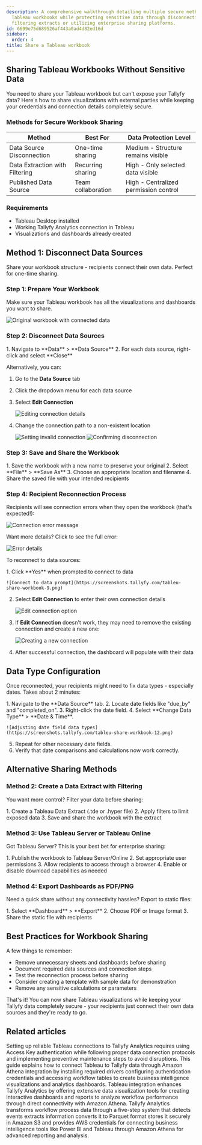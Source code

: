```yaml
---
description: A comprehensive walkthrough detailing multiple secure methods for sharing
  Tableau workbooks while protecting sensitive data through disconnecting data sources
  filtering extracts or utilizing enterprise sharing platforms.
id: 6699e75d689526af443a0ad4d82ed16d
sidebar:
  order: 4
title: Share a Tableau workbook
---
```



## Sharing Tableau Workbooks Without Sensitive Data

You need to share your Tableau workbook but can't expose your Tallyfy data? Here's how to share visualizations with external parties while keeping your credentials and connection details completely secure.

### Methods for Secure Workbook Sharing

| Method | Best For | Data Protection Level |
|--------|----------|----------------------|
| Data Source Disconnection | One-time sharing | Medium - Structure remains visible |
| Data Extraction with Filtering | Recurring sharing | High - Only selected data visible |
| Published Data Source | Team collaboration | High - Centralized permission control |

### Requirements

- Tableau Desktop installed
- Working Tallyfy Analytics connection in Tableau
- Visualizations and dashboards already created

## Method 1: Disconnect Data Sources

Share your workbook structure - recipients connect their own data. Perfect for one-time sharing.

### Step 1: Prepare Your Workbook

Make sure your Tableau workbook has all the visualizations and dashboards you want to share.

![Original workbook with connected data](https://screenshots.tallyfy.com/tableu-share-workbook-1.png)

### Step 2: Disconnect Data Sources

<Steps>
1. Navigate to **Data** > **Data Source**
2. For each data source, right-click and select **Close**
</Steps>

Alternatively, you can:
<Steps>
1. Go to the **Data Source** tab
2. Click the dropdown menu for each data source
3. Select **Edit Connection**

    ![Editing connection details](https://screenshots.tallyfy.com/tableu-share-workbook-3.png)
4. Change the connection path to a non-existent location

    ![Setting invalid connection](https://screenshots.tallyfy.com/tableu-share-workbook-4.png)
    ![Confirming disconnection](https://screenshots.tallyfy.com/tableu-share-workbook-5.png)
</Steps>

### Step 3: Save and Share the Workbook

<Steps>
1. Save the workbook with a new name to preserve your original
2. Select **File** > **Save As**
3. Choose an appropriate location and filename
4. Share the saved file with your intended recipients
</Steps>

### Step 4: Recipient Reconnection Process

Recipients will see connection errors when they open the workbook (that's expected!):

![Connection error message](https://screenshots.tallyfy.com/tableu-share-workbook-7.png)

Want more details? Click to see the full error:

![Error details](https://screenshots.tallyfy.com/tableu-share-workbook-8.png)

To reconnect to data sources:

<Steps>
1. Click **Yes** when prompted to connect to data
   
    ![Connect to data prompt](https://screenshots.tallyfy.com/tableu-share-workbook-9.png)
2. Select **Edit Connection** to enter their own connection details
   
    ![Edit connection option](https://screenshots.tallyfy.com/tableu-share-workbook-10.png)
3. If **Edit Connection** doesn't work, they may need to remove the existing connection and create a new one:
   
    ![Creating a new connection](https://screenshots.tallyfy.com/tableu-share-workbook-11.png)
4. After successful connection, the dashboard will populate with their data
</Steps>

## Data Type Configuration

Once reconnected, your recipients might need to fix data types - especially dates. Takes about 2 minutes:

<Steps>
1. Navigate to the **Data Source** tab.
2. Locate date fields like "due_by" and "completed_on".
3. Right-click the date field.
4. Select **Change Data Type** > **Date & Time**.

    ![Adjusting date field data types](https://screenshots.tallyfy.com/tableu-share-workbook-12.png)
5. Repeat for other necessary date fields.
6. Verify that date comparisons and calculations now work correctly.
</Steps>

## Alternative Sharing Methods

### Method 2: Create a Data Extract with Filtering

You want more control? Filter your data before sharing:

<Steps>
1. Create a Tableau Data Extract (.tde or .hyper file)
2. Apply filters to limit exposed data
3. Save and share the workbook with the extract
</Steps>

### Method 3: Use Tableau Server or Tableau Online

Got Tableau Server? This is your best bet for enterprise sharing:

<Steps>
1. Publish the workbook to Tableau Server/Online
2. Set appropriate user permissions
3. Allow recipients to access through a browser
4. Enable or disable download capabilities as needed
</Steps>

### Method 4: Export Dashboards as PDF/PNG

Need a quick share without any connectivity hassles? Export to static files:

<Steps>
1. Select **Dashboard** > **Export**
2. Choose PDF or Image format
3. Share the static file with recipients
</Steps>

## Best Practices for Workbook Sharing

A few things to remember:
- Remove unnecessary sheets and dashboards before sharing
- Document required data sources and connection steps
- Test the reconnection process before sharing
- Consider creating a template with sample data for demonstration
- Remove any sensitive calculations or parameters

That's it! You can now share Tableau visualizations while keeping your Tallyfy data completely secure - your recipients just connect their own data sources and they're ready to go.


## Related articles
<CardGrid>
<LinkTitleCard header="<b>Tableau > Troubleshoot issues</b>" href="/products/pro/integrations/analytics/tableau/how-to-troubleshoot-data-connection-issues-in-tallyfy/" > Setting up reliable Tableau connections to Tallyfy Analytics requires using Access Key authentication while following proper data connection protocols and implementing preventive maintenance steps to avoid disruptions. </LinkTitleCard>
<LinkTitleCard header="<b>Tableau > Connect Tableau to Tallyfy</b>" href="/products/pro/integrations/analytics/tableau/how-can-i-connect-tableau-to-my-tallyfy-data/" > This guide explains how to connect Tableau to Tallyfy data through Amazon Athena integration by installing required drivers configuring authentication credentials and accessing workflow tables to create business intelligence visualizations and analytics dashboards. </LinkTitleCard>
<LinkTitleCard header="<b>Analytics > Tableau</b>" href="/products/pro/integrations/analytics/tableau/" > Tableau integration enhances Tallyfy Analytics by offering extensive data visualization tools for creating interactive dashboards and reports to analyze workflow performance through direct connectivity with Amazon Athena. </LinkTitleCard>
<LinkTitleCard header="<b>Analytics > How Tallyfy Analytics works</b>" href="/products/pro/integrations/analytics/how-does-tallyfy-analytics-process-my-data/" > Tallyfy Analytics transforms workflow process data through a five-step system that detects events extracts information converts it to Parquet format stores it securely in Amazon S3 and provides AWS credentials for connecting business intelligence tools like Power BI and Tableau through Amazon Athena for advanced reporting and analysis. </LinkTitleCard>
</CardGrid>